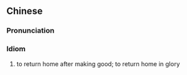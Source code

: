 {{also|衣锦还乡}}
==Chinese==
{{zh-forms|s=衣锦还乡|lit=to return to one's hometown in silken robes}}

===Pronunciation===
{{zh-pron
|m=yījǐnhuánxiāng,yìjǐnhuánxiāng,2nb=Taiwan
|c=ji3 gam2 waan4 hoeng1
|cat=cy
}}

===Idiom===
{{zh-idiom}}

# to return home after making good; to return home in glory